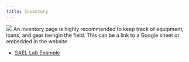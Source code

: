 ```yaml
---
title: Inventory
---
```

![](images/Wave_wWhales_v4.png)
An inventory page is highly recommended to keep track of equipment, loans, and gear beingin the field. This can be a link to a Google sheet or embedded in the website

-   [SAEL Lab Example](https://sael-swfsc.github.io/SAEL-lab-manual/content/Inventory.html)
